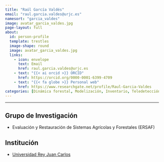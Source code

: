 ```yaml
---
title: "Raúl García Valdés"
email: "raul.garcia.valdes@urjc.es"  
namesort: "garcia_valdes"
image: avatar_garcia_valdes.jpg
page-layout: full
about: 
  id: person-profile
  template: trestles
  image-shape: round
  image: avatar_garcia_valdes.jpg
  links:
    - icon: envelope
      text: Email
      href: raul.garcia.valdes@urjc.es
    - text: "{{< ai orcid >}} ORCID"
      href: https://orcid.org/0000-0001-6399-4709
    - text: "{{< fa globe >}} Personal web"
      href: https://www.researchgate.net/profile/Raul-Garcia-Valdes
categories: [Dinámica forestal, Modelización, Inventario, Teledetección]
---
```

 
<hr>

:::{#person-profile}

## Grupo de Investigación
- Evaluación y Restauración de Sistemas Agrícolas y Forestales (ERSAF)

## Institución
- [Universidad Rey Juan Carlos](https://www.urjc.es/)

:::
